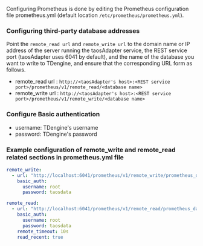 Configuring Prometheus is done by editing the Prometheus configuration file prometheus.yml (default location `/etc/prometheus/prometheus.yml`).

### Configuring third-party database addresses

Point the `remote_read url` and `remote_write url` to the domain name or IP address of the server running the taosAdapter service, the REST service port (taosAdapter uses 6041 by default), and the name of the database you want to write to TDengine, and ensure that the corresponding URL form as follows.

- remote_read url : `http://<taosAdapter's host>:<REST service port>/prometheus/v1/remote_read/<database name>`
- remote_write url : `http://<taosAdapter's host>:<REST service port>/prometheus/v1/remote_write/<database name>`

### Configure Basic authentication

- username: TDengine's username
- password: TDengine's password

### Example configuration of remote_write and remote_read related sections in prometheus.yml file

```yaml
remote_write:
  - url: "http://localhost:6041/prometheus/v1/remote_write/prometheus_data"
    basic_auth:
      username: root
      password: taosdata

remote_read:
  - url: "http://localhost:6041/prometheus/v1/remote_read/prometheus_data"
    basic_auth:
      username: root
      password: taosdata
    remote_timeout: 10s
    read_recent: true
```
